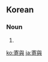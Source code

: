 {{also|寄与}}
==Korean==
{{ko-hanjatab}}

===Noun===
{{ko-noun|hj|hangeul=기여}}

# {{hanja form of|기여|[[contribution]]}}

[[ko:寄與]]
[[ja:寄與]]